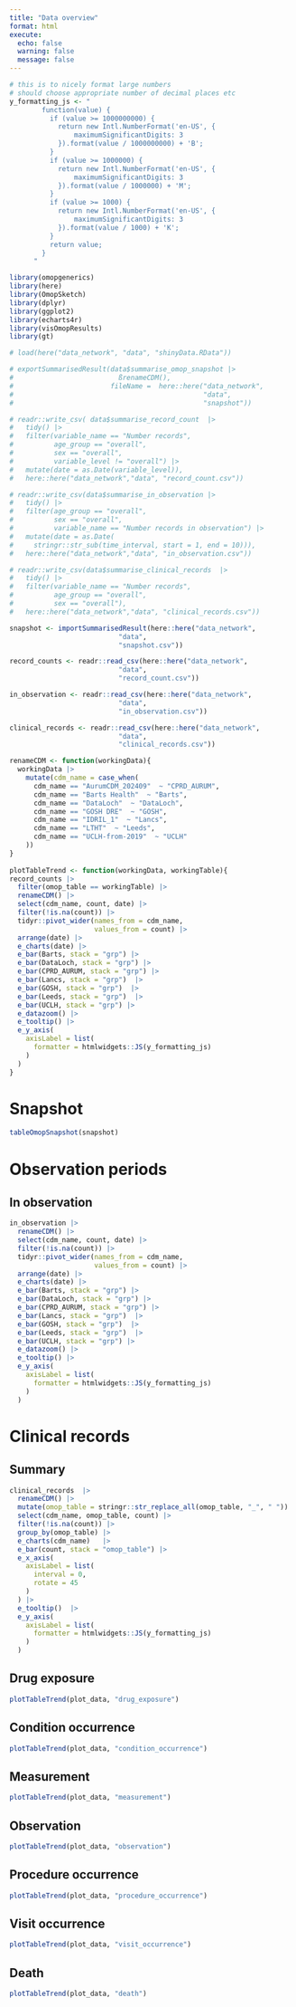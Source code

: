 ```yaml
---
title: "Data overview"
format: html
execute: 
  echo: false
  warning: false
  message: false
---
```


```r
# this is to nicely format large numbers
# should choose appropriate number of decimal places etc
y_formatting_js <- "
        function(value) {
          if (value >= 1000000000) {
            return new Intl.NumberFormat('en-US', {
                maximumSignificantDigits: 3
            }).format(value / 1000000000) + 'B';
          }
          if (value >= 1000000) {
            return new Intl.NumberFormat('en-US', {
                maximumSignificantDigits: 3
            }).format(value / 1000000) + 'M';
          }
          if (value >= 1000) {
            return new Intl.NumberFormat('en-US', {
                maximumSignificantDigits: 3
            }).format(value / 1000) + 'K';
          }
          return value;
        }
      "
```


```r
library(omopgenerics)
library(here)
library(OmopSketch)
library(dplyr)
library(ggplot2)
library(echarts4r)
library(visOmopResults)
library(gt)

# load(here("data_network", "data", "shinyData.RData"))

# exportSummarisedResult(data$summarise_omop_snapshot |> 
#                          ßrenameCDM(),
#                        fileName =  here::here("data_network",
#                                               "data",
#                                               "snapshot"))

# readr::write_csv( data$summarise_record_count  |> 
#   tidy() |> 
#   filter(variable_name == "Number records",
#          age_group == "overall",
#          sex == "overall",
#          variable_level != "overall") |> 
#   mutate(date = as.Date(variable_level)),
#   here::here("data_network","data", "record_count.csv"))

# readr::write_csv(data$summarise_in_observation |> 
#   tidy() |> 
#   filter(age_group == "overall",
#          sex == "overall", 
#          variable_name == "Number records in observation") |> 
#   mutate(date = as.Date(
#     stringr::str_sub(time_interval, start = 1, end = 10))),
#   here::here("data_network","data", "in_observation.csv"))

# readr::write_csv(data$summarise_clinical_records  |>
#   tidy() |>
#   filter(variable_name == "Number records",
#          age_group == "overall",
#          sex == "overall"),
#   here::here("data_network","data", "clinical_records.csv"))

snapshot <- importSummarisedResult(here::here("data_network",
                           "data", 
                           "snapshot.csv"))

record_counts <- readr::read_csv(here::here("data_network",
                           "data", 
                           "record_count.csv"))

in_observation <- readr::read_csv(here::here("data_network",
                           "data", 
                           "in_observation.csv"))

clinical_records <- readr::read_csv(here::here("data_network",
                           "data", 
                           "clinical_records.csv"))

renameCDM <- function(workingData){
  workingData |> 
    mutate(cdm_name = case_when(
      cdm_name == "AurumCDM_202409"  ~ "CPRD_AURUM",
      cdm_name == "Barts Health"  ~ "Barts",
      cdm_name == "DataLoch"  ~ "DataLoch",
      cdm_name == "GOSH DRE"  ~ "GOSH",
      cdm_name == "IDRIL_1"  ~ "Lancs",
      cdm_name == "LTHT"  ~ "Leeds",
      cdm_name == "UCLH-from-2019"  ~ "UCLH"
    ))
}
  
plotTableTrend <- function(workingData, workingTable){
record_counts |> 
  filter(omop_table == workingTable) |> 
  renameCDM() |> 
  select(cdm_name, count, date) |> 
  filter(!is.na(count)) |> 
  tidyr::pivot_wider(names_from = cdm_name,
                     values_from = count) |> 
  arrange(date) |> 
  e_charts(date) |> 
  e_bar(Barts, stack = "grp") |>
  e_bar(DataLoch, stack = "grp") |>  
  e_bar(CPRD_AURUM, stack = "grp") |>  
  e_bar(Lancs, stack = "grp")  |>  
  e_bar(GOSH, stack = "grp")  |>  
  e_bar(Leeds, stack = "grp")  |>  
  e_bar(UCLH, stack = "grp") |> 
  e_datazoom() |>
  e_tooltip() |>
  e_y_axis(
    axisLabel = list(
      formatter = htmlwidgets::JS(y_formatting_js)
    )
  ) 
}
```

# Snapshot
```r
tableOmopSnapshot(snapshot)
```

# Observation periods
## In observation
```r
in_observation |>  
  renameCDM() |> 
  select(cdm_name, count, date) |> 
  filter(!is.na(count)) |> 
  tidyr::pivot_wider(names_from = cdm_name,
                     values_from = count) |> 
  arrange(date) |> 
  e_charts(date) |> 
  e_bar(Barts, stack = "grp") |>
  e_bar(DataLoch, stack = "grp") |>  
  e_bar(CPRD_AURUM, stack = "grp") |>  
  e_bar(Lancs, stack = "grp")  |>  
  e_bar(GOSH, stack = "grp")  |>  
  e_bar(Leeds, stack = "grp")  |>  
  e_bar(UCLH, stack = "grp") |> 
  e_datazoom() |>
  e_tooltip() |>
  e_y_axis(
    axisLabel = list(
      formatter = htmlwidgets::JS(y_formatting_js)
    )
  ) 

```

# Clinical records
## Summary

```r
clinical_records  |> 
  renameCDM() |> 
  mutate(omop_table = stringr::str_replace_all(omop_table, "_", " ")) |> 
  select(cdm_name, omop_table, count) |> 
  filter(!is.na(count)) |> 
  group_by(omop_table) |> 
  e_charts(cdm_name)   |> 
  e_bar(count, stack = "omop_table") |> 
  e_x_axis(
    axisLabel = list(
      interval = 0,
      rotate = 45 
    )
  ) |>
  e_tooltip()  |>
  e_y_axis(
    axisLabel = list(
      formatter = htmlwidgets::JS(y_formatting_js)
    )
  ) 
```

## Drug exposure
```r
plotTableTrend(plot_data, "drug_exposure")
```

## Condition occurrence
```r
plotTableTrend(plot_data, "condition_occurrence")
```

## Measurement
```r
plotTableTrend(plot_data, "measurement")
```

## Observation
```r
plotTableTrend(plot_data, "observation")
```

## Procedure occurrence
```r
plotTableTrend(plot_data, "procedure_occurrence")
```

## Visit occurrence
```r
plotTableTrend(plot_data, "visit_occurrence")
```

## Death
```r
plotTableTrend(plot_data, "death")
```

